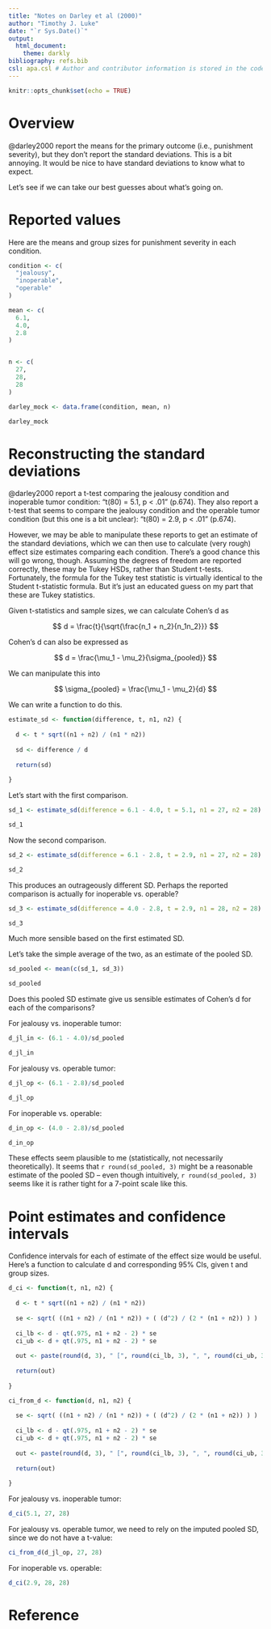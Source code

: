 ```yaml
---
title: "Notes on Darley et al (2000)"
author: "Timothy J. Luke"
date: "`r Sys.Date()`"
output: 
  html_document:
    theme: darkly
bibliography: refs.bib
csl: apa.csl # Author and contributor information is stored in the code
---
```


```r
knitr::opts_chunk$set(echo = TRUE)
```

# Overview

@darley2000 report the means for the primary outcome (i.e., punishment severity), but they don't report the standard deviations. This is a bit annoying. It would be nice to have standard deviations to know what to expect.

Let's see if we can take our best guesses about what's going on.

# Reported values

Here are the means and group sizes for punishment severity in each condition.

```r
condition <- c(
  "jealousy",
  "inoperable",
  "operable"
)

mean <- c(
  6.1,
  4.0,
  2.8
)


n <- c(
  27,
  28,
  28
)

darley_mock <- data.frame(condition, mean, n)
```

```r
darley_mock
```

# Reconstructing the standard deviations

@darley2000 report a t-test comparing the jealousy condition and inoperable tumor condition: "t(80) = 5.1, p < .01" (p.674). They also report a t-test that seems to compare the jealousy condition and the operable tumor condition (but this one is a bit unclear): "t(80) = 2.9, p < .01" (p.674).

However, we may be able to manipulate these reports to get an estimate of the standard deviations, which we can then use to calculate (very rough) effect size estimates comparing each condition. There's a good chance this will go wrong, though. Assuming the degrees of freedom are reported correctly, these may be Tukey HSDs, rather than Student t-tests. Fortunately, the formula for the Tukey test statistic is virtually identical to the Student t-statistic formula. But it's just an educated guess on my part that these are Tukey statistics.

Given t-statistics and sample sizes, we can calculate Cohen's d as

$$ d = \frac{t}{\sqrt{\frac{n_1 + n_2}{n_1n_2}}}  $$

Cohen's d can also be expressed as

$$ d = \frac{\mu_1 - \mu_2}{\sigma_{pooled}}  $$

We can manipulate this into 

$$ \sigma_{pooled} = \frac{\mu_1 - \mu_2}{d}  $$

We can write a function to do this.

```r
estimate_sd <- function(difference, t, n1, n2) {
  
  d <- t * sqrt((n1 + n2) / (n1 * n2))
  
  sd <- difference / d
  
  return(sd)
  
}
```

Let's start with the first comparison.

```r
sd_1 <- estimate_sd(difference = 6.1 - 4.0, t = 5.1, n1 = 27, n2 = 28)

sd_1
```

Now the second comparison.

```r
sd_2 <- estimate_sd(difference = 6.1 - 2.8, t = 2.9, n1 = 27, n2 = 28)

sd_2
```

This produces an outrageously different SD. Perhaps the reported comparison is actually for inoperable vs. operable?

```r
sd_3 <- estimate_sd(difference = 4.0 - 2.8, t = 2.9, n1 = 28, n2 = 28)

sd_3
```

Much more sensible based on the first estimated SD. 

Let's take the simple average of the two, as an estimate of the pooled SD.

```r
sd_pooled <- mean(c(sd_1, sd_3))

sd_pooled
```

Does this pooled SD estimate give us sensible estimates of Cohen's d for each of the comparisons?

For jealousy vs. inoperable tumor:

```r
d_jl_in <- (6.1 - 4.0)/sd_pooled

d_jl_in
```

For jealousy vs. operable tumor:

```r
d_jl_op <- (6.1 - 2.8)/sd_pooled

d_jl_op
```

For inoperable vs. operable:

```r
d_in_op <- (4.0 - 2.8)/sd_pooled

d_in_op
```

These effects seem plausible to me (statistically, not necessarily theoretically). It seems that `r round(sd_pooled, 3)` might be a reasonable estimate of the pooled SD -- even though intuitively, `r round(sd_pooled, 3)` seems like it is rather tight for a 7-point scale like this.

# Point estimates and confidence intervals

Confidence intervals for each of estimate of the effect size would be useful. Here's a function to calculate d and corresponding 95% CIs, given t and group sizes.

```r
d_ci <- function(t, n1, n2) {
  
  d <- t * sqrt((n1 + n2) / (n1 * n2))
  
  se <- sqrt( ((n1 + n2) / (n1 * n2)) + ( (d^2) / (2 * (n1 + n2)) ) )
  
  ci_lb <- d - qt(.975, n1 + n2 - 2) * se
  ci_ub <- d + qt(.975, n1 + n2 - 2) * se
  
  out <- paste(round(d, 3), " [", round(ci_lb, 3), ", ", round(ci_ub, 3), "]", sep = "")
  
  return(out)
  
}

ci_from_d <- function(d, n1, n2) {
  
  se <- sqrt( ((n1 + n2) / (n1 * n2)) + ( (d^2) / (2 * (n1 + n2)) ) )
  
  ci_lb <- d - qt(.975, n1 + n2 - 2) * se
  ci_ub <- d + qt(.975, n1 + n2 - 2) * se
  
  out <- paste(round(d, 3), " [", round(ci_lb, 3), ", ", round(ci_ub, 3), "]", sep = "")
  
  return(out)
  
}
```

For jealousy vs. inoperable tumor:

```r
d_ci(5.1, 27, 28)
```

For jealousy vs. operable tumor, we need to rely on the imputed pooled SD, since we do not have a t-value:

```r
ci_from_d(d_jl_op, 27, 28)
```

For inoperable vs. operable:

```r
d_ci(2.9, 28, 28)
```

# Reference